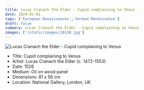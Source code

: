 ```yaml
---
title: Lucas Cranach the Elder - Cupid complaining to Venus
date: 2024-01-01
tags: ['European Renaissances','German Renaissance']
draft: false
summary: Lucas Cranach the Elder - Cupid complaining to Venus
images: ['/static/images/10138.jpg']
---
```


![Lucas Cranach the Elder - Cupid complaining to Venus](/static/images/10138.jpg)

* Title: Cupid complaining to Venus
* Artist: Lucas Cranach the Elder (c. 1472-1553)
* Date: 1526
* Medium: Oil on wood panel
* Dimensions: 81 x 56 cm
* Location: National Gallery, London, UK


